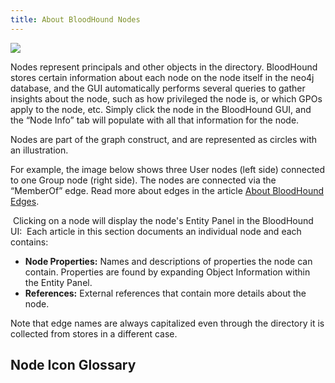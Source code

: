 ```yaml
---
title: About BloodHound Nodes
---
```


<Frame>
  <img src="/hc/article_attachments/18246479746331.png"/>
</Frame>

Nodes represent principals and other objects in the directory. BloodHound stores certain information about each node on the node itself in the neo4j database, and the GUI automatically performs several queries to gather insights about the node, such as how privileged the node is, or which GPOs apply to the node, etc. Simply click the node in the BloodHound GUI, and the “Node Info” tab will populate with all that information for the node.

Nodes are part of the graph construct, and are represented as circles with an illustration.

For example, the image below shows three User nodes (left side) connected to one Group node (right side). The nodes are connected via the “MemberOf” edge. Read more about edges in the article [About BloodHound Edges](/hc/en-us/articles/About-BloodHound-Edges).

<Frame>
  <img src="/hc/images/image-189.png" alt=""/>
</Frame>
Clicking on a node will display the node's Entity Panel in the BloodHound UI:

<Frame>
  <img src="/hc/images/image-190.png" alt=""/>
</Frame>
Each article in this section documents an individual node and each contains:

* **Node Properties:** Names and descriptions of properties the node can contain. Properties are found by expanding Object Information within the Entity Panel.
* **References:** External references that contain more details about the node.

Note that edge names are always capitalized even through the directory it is collected from stores in a different case.

## Node Icon Glossary
<Frame>
  <img src="/hc/images/image-191.png" alt=""/>
</Frame>
